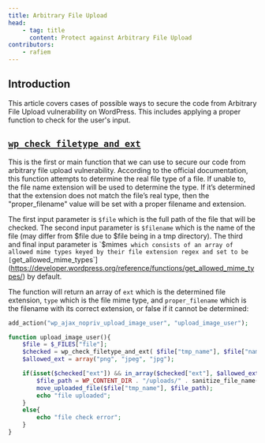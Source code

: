 ```yaml
---
title: Arbitrary File Upload
head:
    - tag: title
      content: Protect against Arbitrary File Upload
contributors:
    - rafiem
---
```




## Introduction

This article covers cases of possible ways to secure the code from Arbitrary File Upload vulnerability on WordPress. This includes applying a proper function to check for the user's input.

<LinkCard
  title="Learn more about Arbitrary File Upload"
  href="/academy/wordpress/vulnerabilities/arbitrary-file-upload/"
/>

## [`wp_check_filetype_and_ext`](https://developer.wordpress.org/reference/functions/wp_check_filetype_and_ext/)

This is the first or main function that we can use to secure our code from arbitrary file upload vulnerability. According to the official documentation, this function attempts to determine the real file type of a file. If unable to, the file name extension will be used to determine the type. If it’s determined that the extension does not match the file’s real type, then the "proper_filename" value will be set with a proper filename and extension.

The first input parameter is `$file` which is the full path of the file that will be checked. The second input parameter is `$filename` which is the name of the file (may differ from $file due to $file being in a tmp directory). The third and final input parameter is `$mimes` which consists of an array of allowed mime types keyed by their file extension regex and set to be [`get_allowed_mime_types`](https://developer.wordpress.org/reference/functions/get_allowed_mime_types/) by default.

The function will return an array of `ext` which is the determined file extension, `type` which is the file mime type, and `proper_filename` which is the filename with its correct extension, or false if it cannot be determined:


```php
add_action("wp_ajax_nopriv_upload_image_user", "upload_image_user");

function upload_image_user(){
    $file = $_FILES["file"];
    $checked = wp_check_filetype_and_ext( $file["tmp_name"], $file["name"] );
    $allowed_ext = array("png", "jpeg", "jpg");

    if(isset($checked["ext"]) && in_array($checked["ext"], $allowed_ext)){
        $file_path = WP_CONTENT_DIR . "/uploads/" . sanitize_file_name($file["name"]);
        move_uploaded_file($file["tmp_name"], $file_path);
        echo "file uploaded";
    }
    else{
        echo "file check error";
    }
}
``` 